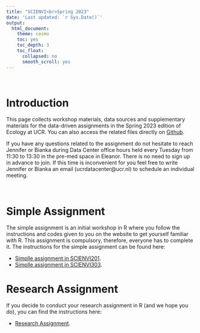 ```yaml
---
title: "SCIENVI<br>Spring 2023"
date: 'Last updated: `r Sys.Date()`'
output:
  html_document:
    theme: cosmo
    toc: yes
    toc_depth: 3
    toc_float:
      collapsed: no
      smooth_scroll: yes
---
```


\

# Introduction

This page collects workshop materials, data sources and supplementary materials for the data-driven assignments in the Spring 2023 edition of Ecology at UCR.
You can also access the related files directly on [Github](https://github.com/ucrdatacenter/projects).

If you have any questions related to the assignment do not hesitate to reach Jennifer or Bianka during Data Center office hours held every Tuesday from 11:30 to 13:30 in the pre-med space in Eleanor. There is no need to sign up in advance to join. If this time is inconvenient for you feel free to write Jennifer or Bianka an email (ucrdatacenter@ucr.nl) to schedule an individual meeting. 

\

# Simple Assignment

The simple assignment is an initial workshop in R where you follow the instructions and codes given to you on the website to get yourself familiar with R. This assignment is compulsory, therefore, everyone has to complete it. The instructions for the simple assignment can be found here:

* [Simplle assignment in SCIENVI201](SCIENVI/SCIENVI201/Small_Assignment.html).\
* [Simplle assignment in SCIENVI303](SCIENVI/SCIENVI303/Small_Assignment.html).

# Research Assignment

If you decide to conduct your research assignment in R (and we hope you do), you can find the instructions here:

* [Research Assignment](SCIENVI/Research_Assignment.html).
